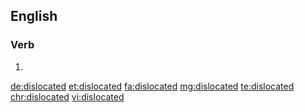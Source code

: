 ==English==

===Verb===
{{head|en|verb form}}

# {{en-past of|dislocate}}

[[de:dislocated]]
[[et:dislocated]]
[[fa:dislocated]]
[[mg:dislocated]]
[[te:dislocated]]
[[chr:dislocated]]
[[vi:dislocated]]
